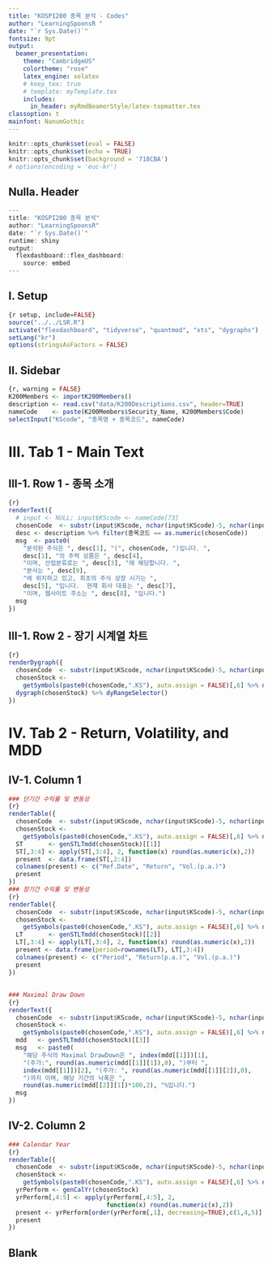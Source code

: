 ```yaml
---
title: "KOSPI200 종목 분석 - Codes"
author: "LearningSpoonsR "
date: "`r Sys.Date()`"
fontsize: 9pt
output:
  beamer_presentation:
    theme: "CambridgeUS"
    colortheme: "rose"
    latex_engine: xelatex
    # keep_tex: true
    # template: myTemplate.tex
    includes:
      in_header: myRmdBeamerStyle/latex-topmatter.tex
classoption: t
mainfont: NanumGothic
---
```


```r
knitr::opts_chunk$set(eval = FALSE)
knitr::opts_chunk$set(echo = TRUE)
knitr::opts_chunk$set(background = '718CBA')
# options(encoding = 'euc-kr')
```

## Nulla. Header

```r
---
title: "KOSPI200 종목 분석"
author: "LearningSpoonsR"
date: "`r Sys.Date()`"
runtime: shiny
output: 
  flexdashboard::flex_dashboard:
    source: embed
---
```

## I. Setup

```r
{r setup, include=FALSE}
source("../../LSR.R")
activate("flexdashboard", "tidyverse", "quantmod", "xts", "dygraphs")
setLang("kr")
options(stringsAsFactors = FALSE)
```

## II. Sidebar

```r
{r, warning = FALSE}
K200Members <- importK200Members()
description <- read.csv("data/K200Descriptions.csv", header=TRUE)
nameCode    <- paste(K200Members$Security_Name, K200Members$Code)
selectInput("KScode", "종목명 + 종목코드", nameCode)
```

# III. Tab 1 - Main Text 

## III-1. Row 1 - 종목 소개 

```r
{r}
renderText({
  # input <- NULL; input$KScode <- nameCode[73]
  chosenCode  <- substr(input$KScode, nchar(input$KScode)-5, nchar(input$KScode))
  desc <- description %>% filter(종목코드 == as.numeric(chosenCode))
  msg  <- paste0(
    "분석된 주식은 ", desc[1], "(", chosenCode, ")입니다. ",
    desc[1], "의 주력 상품은 ", desc[4],
    "이며, 산업분류로는 ", desc[3], "에 해당합니다. ",
    "본사는 ", desc[9],
    "에 위치하고 있고, 최초의 주식 상장 시기는 ",
    desc[5], "입니다.  현재 회사 대표는 ", desc[7],
    "이며, 웹사이트 주소는 ", desc[8], "입니다.")
  msg
})
```

## III-1. Row 2 - 장기 시계열 차트 

```r
{r}
renderDygraph({
  chosenCode  <- substr(input$KScode, nchar(input$KScode)-5, nchar(input$KScode))
  chosenStock <- 
    getSymbols(paste0(chosenCode,".KS"), auto.assign = FALSE)[,6] %>% na.locf()
  dygraph(chosenStock) %>% dyRangeSelector()
})
```

# IV. Tab 2 - Return, Volatility, and MDD

## IV-1. Column 1

```r
### 단기간 수익률 및 변동성 
{r}
renderTable({
  chosenCode  <- substr(input$KScode, nchar(input$KScode)-5, nchar(input$KScode))
  chosenStock <- 
    getSymbols(paste0(chosenCode,".KS"), auto.assign = FALSE)[,6] %>% na.locf()
  ST       <- genSTLTmdd(chosenStock)[[1]]
  ST[,3:4] <- apply(ST[,3:4], 2, function(x) round(as.numeric(x),2))
  present  <- data.frame(ST[,2:4])
  colnames(present) <- c("Ref.Date", "Return", "Vol.(p.a.)")
  present
})
### 장기간 수익률 및 변동성 
{r}
renderTable({
  chosenCode  <- substr(input$KScode, nchar(input$KScode)-5, nchar(input$KScode))
  chosenStock <- 
    getSymbols(paste0(chosenCode,".KS"), auto.assign = FALSE)[,6] %>% na.locf()
  LT       <- genSTLTmdd(chosenStock)[[2]]
  LT[,3:4] <- apply(LT[,3:4], 2, function(x) round(as.numeric(x),2))
  present <- data.frame(period=rownames(LT), LT[,3:4])
  colnames(present) <- c("Period", "Return(p.a.)", "Vol.(p.a.)")
  present
})
```

## 

```r
### Maximal Draw Down
{r}
renderText({
  chosenCode  <- substr(input$KScode, nchar(input$KScode)-5, nchar(input$KScode))
  chosenStock <- 
    getSymbols(paste0(chosenCode,".KS"), auto.assign = FALSE)[,6] %>% na.locf()
  mdd   <- genSTLTmdd(chosenStock)[[3]]
  msg   <- paste0(
    "해당 주식의 Maximal DrawDown은 ", index(mdd[[1]])[1], 
    "(주가:", round(as.numeric(mdd[[1]][1]),0), ")부터 ",
    index(mdd[[1]])[2], "(주가: ", round(as.numeric(mdd[[1]][2]),0),
    ")까지 이며, 해당 기간의 낙폭은 ",
    round(as.numeric(mdd[[2]][1])*100,2), "%입니다.")
  msg
})
```

## IV-2. Column 2

```r
### Calendar Year 
{r}
renderTable({
  chosenCode  <- substr(input$KScode, nchar(input$KScode)-5, nchar(input$KScode))
  chosenStock <- 
    getSymbols(paste0(chosenCode,".KS"), auto.assign = FALSE)[,6] %>% na.locf()
  yrPerform <- genCalYr(chosenStock)
  yrPerform[,4:5] <- apply(yrPerform[,4:5], 2,
                           function(x) round(as.numeric(x),2))
  present <- yrPerform[order(yrPerform[,1], decreasing=TRUE),c(1,4,5)]
  present
})
```

## Blank

